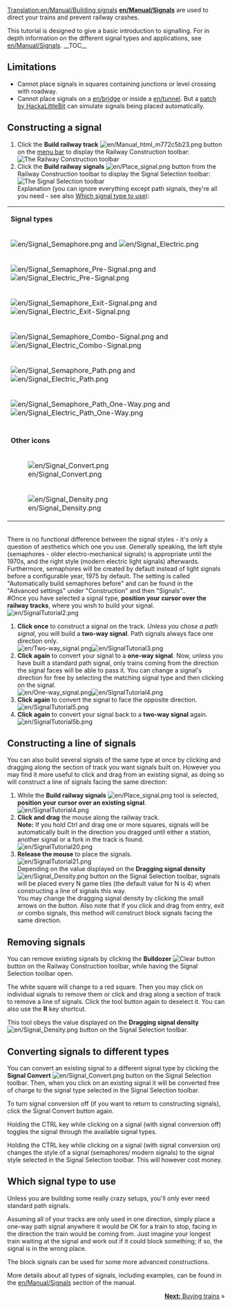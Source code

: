 [[Translation:en/Manual/Building signals]]
{{en/Tutorial}}
'''[[en/Manual/Signals]]''' are used to direct your trains and prevent railway crashes.

This tutorial is designed to give a basic introduction to signalling. For in depth information on the different signal types and applications, see [[en/Manual/Signals]].
__TOC__
== Limitations ==
* Cannot place signals in squares containing junctions or level crossing with roadway.
* Cannot place signals on a [[en/bridge]] or inside a [[en/tunnel]]. But a [[en/HackaLittleBit/Tunnel Signals|patch by HackaLittleBit]] can simulate signals being placed automatically.

== Constructing a signal ==
#Click the '''Build railway track''' [[File:en/Manual html m772c5b23.png]] button on the [[en/Manual/Game interface#The_Menu_bar|menu bar]] to display the Railway Construction toolbar:<br/>[[File:en/Railroad Construction.png|none|frame|The Railway Construction toolbar]]
#Click the '''Build railway signals''' [[File:en/Place signal.png]] button from the Railway Construction toolbar to display the Signal Selection toolbar:<br/>[[File:en/Signal Selection.png|none|frame|The Signal Selection toolbar]]<br/>Explanation (you can ignore everything except path signals, they're all you need - see also [[en/Manual/Building signals#Which signal type to use|Which signal type to use]]):
{|
|-
|colspan=2|'''Signal types'''
|-
|[[File:en/Signal Semaphore.png]] and [[File:en/Signal Electric.png]]||[[en/Manual/Signals#Block signals|Block signal]]
|-
|[[File:en/Signal Semaphore Pre-Signal.png]] and [[File:en/Signal Electric Pre-Signal.png]]||[[en/Manual/Signals#Entry Pre-signals|Entry pre-signal]]
|-
|[[File:en/Signal Semaphore Exit-Signal.png]] and [[File:en/Signal Electric Exit-Signal.png]]||[[en/Manual/Signals#Exit-signals|Exit-signal]]
|-
|[[File:en/Signal Semaphore Combo-Signal.png]] and [[File:en/Signal Electric Combo-Signal.png]]||[[en/Manual/Signals#Combo-signals|Combo-signal]]
|-
|[[File:en/Signal Semaphore Path.png]] and [[File:en/Signal Electric Path.png]]||[[en/Manual/Signals#Path signals|Standard path signal]] (can be passed in the reverse direction, and is ignored in that case)
|-
|[[File:en/Signal Semaphore Path One-Way.png]] and [[File:en/Signal Electric Path One-Way.png]]||[[en/Manual/Signals#Path signals|One-way path signal]] (can not be passed in the reverse direction)
|-
|-
|colspan=2|'''Other icons'''
|-
|[[File:en/Signal Convert.png]]|| Signal conversion tool - converts the signal type on the ''track'' to the one selected in the ''gui''. See [[en/Manual/Building signals#Converting_signals_to_different_types|Building signals]]
|-
|[[File:en/Signal Density.png]]|| Signal density tool - sets how closely the signals are placed when auto build of signals are used. See [[en/Manual/Building signals#Constructing_a_line_of_signals|Building signals]]
|}<br/>There is no functional difference between the signal styles - it's only a question of aesthetics which one you use. Generally speaking, the left style (semaphores - older electro-mechanical signals) is appropriate until the 1970s, and the right style (modern electric light signals) afterwards.<br/>Furthermore, semaphores will be created by default instead of light signals before a configurable year, 1975 by default. The setting is called "Automatically build semaphores before" and can be found in the "Advanced settings" under "Construction" and then "Signals"..<br/>
#Once you have selected a signal type, '''position your cursor over the railway tracks''', where you wish to build your signal.<br/>[[File:en/SignalTutorial2.png|none|frame]]
#'''Click once''' to construct a signal on the track. ''Unless you chose a path signal'', you will build a '''two-way signal'''. Path signals always face one direction only.<br/>[[File:en/Two-way signal.png|frame|left]][[File:en/SignalTutorial3.png|none|frame]]
#'''Click again''' to convert your signal to a '''one-way signal'''. Now, unless you have built a standard path signal, only trains coming from the direction the signal faces will be able to pass it. You can change a signal's direction for free by selecting the matching signal type and then clicking on the signal.<br/>[[File:en/One-way signal.png|frame|left]][[File:en/SignalTutorial4.png|none|frame]]
#'''Click again''' to convert the signal to face the opposite direction.<br/>[[File:en/SignalTutorial5.png|none|frame]]
#'''Click again''' to convert your signal back to a '''two-way signal''' again.<br/>[[File:en/SignalTutorial5b.png|none|frame]]

== Constructing a line of signals ==
You can also build several signals of the same type at once by clicking and dragging along the section of track you want signals built on. However you may find it more useful to click and drag from an existing signal, as doing so will construct a line of signals facing the same direction:
#While the '''Build railway signals''' [[File:en/Place signal.png]] tool is selected, '''position your cursor over an existing signal'''.<br/>[[File:en/SignalTutorial4.png|none|frame]]
#'''Click and drag''' the mouse along the railway track.<br/><b>Note:</b> If you hold Ctrl and drag one or more squares, signals will be automatically built in the direction you dragged until either a station, another signal or a fork in the track is found.<br/>[[File:en/SignalTutorial20.png|none|frame]]
#'''Release the mouse''' to place the signals.<br/>[[File:en/SignalTutorial21.png|none|frame]]<br/>Depending on the value displayed on the '''Dragging signal density''' [[File:en/Signal Density.png]] button on the Signal Selection toolbar, signals will be placed every N game tiles (the default value for N is 4) when constructing a line of signals this way.<br/>You may change the dragging signal density by clicking the small arrows on the button. Also note that if you click and drag from entry, exit or combo signals, this method will construct block signals facing the same direction.

== Removing signals ==
You can remove existing signals by clicking the '''Bulldozer''' [[File:en/Toggle clear active.png|Clear button]] button on the Railway Construction toolbar, while having the Signal Selection toolbar open.

The white square will change to a red square. Then you may click on individual signals to remove them or click and drag along a section of track to remove a line of signals. Click the tool button again to deselect it. You can also use the '''R''' key shortcut.

This tool obeys the value displayed on the '''Dragging signal density'''[[File:en/Signal Density.png]] button on the Signal Selection toolbar.

== Converting signals to different types ==
You can convert an existing signal to a different signal type by clicking the '''Signal Convert''' [[File:en/Signal Convert.png]] button on the Signal Selection toolbar. Then, when you click on an existing signal it will be converted free of charge to the signal type selected in the Signal Selection toolbar.

To turn signal conversion off (if you want to return to constructing signals), click the Signal Convert button again.

Holding the CTRL key while clicking on a signal (with signal conversion off) toggles the signal through the available signal types.

Holding the CTRL key while clicking on a signal (with signal conversion on) changes the style of a signal (semaphores/ modern signals) to the signal style selected in the Signal Selection toolbar. This will however cost money.

== Which signal type to use ==
Unless you are building some really crazy setups, you'll only ever need standard path signals.

Assuming all of your tracks are only used in one direction, simply place a one-way path signal anywhere it would be OK for a train to stop, facing in the direction the train would be coming from. Just imagine your longest train waiting at the signal and work out if it could block something; if so, the signal is in the wrong place.

The block signals can be used for some more advanced constructions.

More details about all types of signals, including examples, can be found in the [[en/Manual/Signals]] section of the manual.

<span style="float: right">[[en/Manual/Buying trains|'''Next:''' Buying trains]] &raquo;</span>